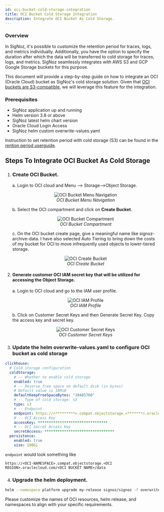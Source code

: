 ```yaml
---
id: oci-bucket-cold-storage-integration
title: OCI Bucket Cold Storage Integration
description: Integrate OCI Bucket As Cold Storage.
---
```


### Overview
In SigNoz, it's possible to customize the retention period for traces, logs, and metrics individually. Additionally, you have the option to specify the duration after which the data will be transferred to cold storage for traces, logs, and metrics. SigNoz seamlessly integrates with AWS S3 and GCP Google Storage buckets for this purpose.

This document will provide a step-by-step guide on how to integrate an OCI (Oracle Cloud) bucket as SigNoz's cold storage solution.
Given that [OCI buckets are S3-compatible](https://docs.oracle.com/en-us/iaas/Content/Object/Tasks/s3compatibleapi.htm), we will leverage this feature for the integration.

### Prerequisites

- SigNoz application up and running
- Helm version 3.8 or above
- SigNoz latest helm chart version
- Oracle Cloud Login Access
- SigNoz helm custom overwrite-values.yaml

Instruction to set retention period with cold storage (S3) can be found
in the [rention period userguide](https://signoz.io/docs/userguide/retention-period/).

## Steps To Integrate OCI Bucket As Cold Storage

1. ### Create OCI Bucket.

   a. Login to OCI cloud and Menu –> Storage–>Object Storage.
   <figure data-zoomable align='center'>
      <img src="/img/docs/oci-bucket-cold-storage/oci-bucket-storage.webp" alt="OCI Bucket Menu Navigation"/>
      <figcaption><i>OCI Bucket Menu Navigation</i></figcaption>
   </figure>

   b. Select the OCI compartment and click on **Create Bucket**.
   <figure data-zoomable align='center'>
      <img src="/img/docs/oci-bucket-cold-storage/oci-bucket-compartment.webp" alt="OCI Bucket Compartment"/>
      <figcaption><i>OCI Bucket Compartment</i></figcaption>
   </figure>

   c. On the OCI bucket create page, give a meaningful name like signoz-archive-data. I have also selected Auto Tiering to bring down the costs of my bucket for OCI to move infrequently used objects to lower-tiered storage.
   <figure data-zoomable align='center'>
       <img src="/img/docs/oci-bucket-cold-storage/oci-create-bucket.webp" alt="OCI Create Bucket"/>
       <figcaption><i>OCI Create Bucket</i></figcaption>
   </figure>

2. #### Generate customer OCI IAM secret key that will be utilized for accessing the Object Storage.
   a. Login to OCI cloud and go to the IAM user profile.
      <figure data-zoomable align='center'>
       <img src="/img/docs/oci-bucket-cold-storage/oci-iam-profile.webp" alt="OCI IAM Profile"/>
       <figcaption><i>OCI IAM Profile</i></figcaption>
      </figure>

   b. Click on Customer Secret Keys and then Generate Secret Key. Copy the access key and secret key.
      <figure data-zoomable align='center'>
       <img src="/img/docs/oci-bucket-cold-storage/oci-custom-secret-keys.webp" alt="OCI Customer Secret Keys"/>
       <figcaption><i>OCI Customer Secret Keys</i></figcaption>
      </figure>
 

3. ### Update the helm **overwrite-values.yaml** to configure OCI bucket as cold storage

```yaml
clickhouse:
  # Cold storage configuration
  coldStorage:
    # -- Whether to enable cold storage
    enabled: true
    # -- Reserve free space on default disk (in bytes)
    # Default value is 10MiB
    defaultKeepFreeSpaceBytes: "10485760"
    # -- Type of cold storage: s3
    type: s3
    # -- Endpoint
    endpoint: https://<*********>.compat.objectstorage.<*******>.oraclecloud.com/<**********>/data/
    # -- OCI Access Key
    accessKey: ********************************
    # -- OCI Secret Access Key
    secretAccess: ********************************   
  persistence:
    enabled: true  
    size: 100Gi
```

`endpoint` would look something like 

```
https://<OCI-NAMESPACE>.compat.objectstorage.<OCI REGION>.oraclecloud.com/<OCI BUCKET NAME>/data
```

4. ### Upgrade the helm deployment.

```bash
helm --namespace platform upgrade my-release signoz/signoz -f overwrite-values.yaml    
```

<Admonition type="info">
Please customize the names of OCI resources, helm release, and namespaces to align with your specific requirements.    
</Admonition>
